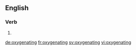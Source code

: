 ==English==

===Verb===
{{head|en}}

# {{present participle of|oxygenate|lang=en}}

[[de:oxygenating]]
[[fr:oxygenating]]
[[sv:oxygenating]]
[[vi:oxygenating]]